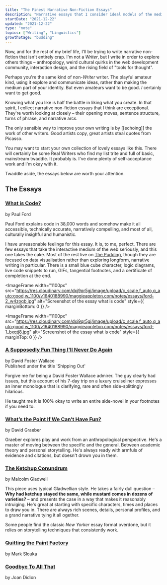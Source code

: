 ```yaml
---
title: "The Finest Narrative Non-Fiction Essays"
description: "Narrative essays that I consider ideal models of the medium"
startDate: "2021-12-22"
updated: "2021-12-22"
type: "note"
topics: ["Writing", "Linguistics"]
growthStage: "budding"
---
```


<IntroParagraph>

Now, and for the rest of my brief life, I'll be trying to write narrative non-fiction that isn't entirely crap. I'm not a _Writer_, but I write in order to explore others things – anthropology, weird cultural quirks in the web development community, interaction design, and the rising field of "tools for thought".

</IntroParagraph>

Perhaps you're the same kind of non-_Writer_ writer. The playful amateur kind, using it explore and communicate ideas, rather than making the medium part of your identity. But even amateurs want to be good. _I_ certainly want to get good.

Knowing what you like is half the battle in liking what you create. In that spirit, I collect narrative non-fiction essays that I think are exceptional. They're worth looking at closely – their opening moves, sentence structure, turns of phrase, and narrative arcs.

<p>
  The only sensible way to improve your own writing is by [[echoing]] the work
  of other writers. Good artists copy, great artists steal quotes from Picasso.
</p>

You may want to start your own collection of lovely essays like this. There will certainly be some Real Writers who find my list trite and full of basic, mainstream twaddle. It probably is. I've done plenty of self-acceptance work and I'm okay with it.

Twaddle aside, the essays below are worth your attention.

## The Essays

### [What is Code?](https://www.bloomberg.com/graphics/2015-paul-ford-what-is-code/)

<p class="small-caps">by Paul Ford</p>

Paul Ford explains code in 38,000 words and somehow make it all accessible, technically accurate, narratively compelling, and most of all, culturally insighful and humanistic.

I have unreasonable feelings for this essay. It is, to me, perfect. There are few essays that take the interactive medium of the web seriously, and this one takes the cake. <Footnote idName={1}>Most of the rest live on [The Pudding](https://pudding.cool), though they are focused on data visualisation rather than exploring longform, narrative writing in particular.</Footnote> There is a small blue cube character, logic diagrams, live code snippets to run, GIFs, tangential footnotes, and a certificate of completion at the end.

<ImageFrame
  width="1100px"
  src="https://res.cloudinary.com/dxj9qr5gj/image/upload/c_scale,f_auto,q_auto:good,w_1100/v1640188990/maggieappleton.com/notes/essays/ford-2_w4zoqb.jpg"
  alt="Screenshot of the essay what is code"
  style={{ marginBottom: 0 }}
/>

<ImageFrame
  width="1100px"
  src="https://res.cloudinary.com/dxj9qr5gj/image/upload/c_scale,f_auto,q_auto:good,w_1100/v1640188990/maggieappleton.com/notes/essays/ford-1_bxqtj8.jpg"
  alt="Screenshot of the essay what is code"
  style={{ marginTop: 0 }}
/>

### [A Supposedly Fun Thing I'll Never Do Again](https://harpers.org/wp-content/uploads/2008/09/HarpersMagazine-1996-01-0007859.pdf)

<p class="small-caps">
  by David Foster Wallace
  <br />
  Published under the title 'Shipping Out'
</p>

Forgive me for being a David Foster Wallace admirer. The guy clearly had issues, but this account of his 7-day trip on a luxury cruiseliner expresses an inner monologue that is clarifying, rare and often side-splittingly hilarious.

He taught me it is 100% okay to write an entire side-novel in your footnotes if you need to.

### [What’s the Point If We Can’t Have Fun?](https://thebaffler.com/salvos/whats-the-point-if-we-cant-have-fun)

<p class="small-caps">by David Graeber</p>

Graeber explores play and work from an anthropological perspective. He's a master of moving between the specific and the general. Between academic theory and personal storytelling. He's always ready with armfuls of evidence and citations, but doesn't drown you in them.

### [The Ketchup Conundrum](https://www.newyorker.com/magazine/2004/09/06/the-ketchup-conundrum)

<p class="small-caps">by Malcolm Gladwell</p>

This piece uses typical Gladwellian style. He takes a fairly dull question – **Why had ketchup stayed the same, while mustard comes in dozens of varieties?** – and presents the case in a way that makes it reasonably intruiging. He's great at starting with specific characters, times and places to draw you in. There are always rich scenes, details, personal profiles, and a grand narrative tying it all ogether.

Some people find the classic _New Yorker_ essay format overdone, but it relies on storytelling techniques that consistently work.

### [Quitting the Paint Factory](http://www.molvray.com/ebooks/Quitting_the_Paint_Factory_Mark_Slouka.html)

<p class="small-caps">by Mark Slouka</p>

### [Goodbye To All That](https://essaysspring13.qwriting.qc.cuny.edu/files/2013/04/Joan-Didion-Goodbye-to-All-That.pdf)

<p class="small-caps">by Joan Didion</p>
